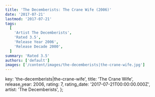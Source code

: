 ```yaml
---
title: 'The Decemberists: The Crane Wife (2006)'
date: '2017-07-21'
lastmod: '2017-07-21'
tags:
  [
    'Artist The Decemberists',
    'Rated 3.5',
    'Release Year 2006',
    'Release Decade 2000',
  ]
summary: 'Rated 3.5'
authors: ['default']
images: ['/content/images/the-decemberists|the-crane-wife.jpg']
---
```


  key: 'the-decemberists|the-crane-wife',
  title: 'The Crane Wife',
  release_year: 2006,
  rating: 7,
  rating_date: '2017-07-21T00:00:00.000Z',
  artist: 'The Decemberists',
};

<MusicRating data={data} />
